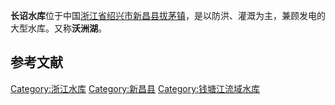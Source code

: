 {{Infobox Reservoir | 
|name                     = 长诏水库
|nickname                 = 沃洲湖
|image                    = 
|image_caption            = 
|map                      = 
|map_caption              = 
|pushpin_map              = China
|pushpin_map_caption      = 长诏水库在中国的位置
|code                     = BGA30200582
|class                    = 大（二）型水库
|location_of_reservoir    = [[浙江省|浙江省]][[绍兴市|绍兴市]][[新昌县|新昌县]][[拔茅镇|拔茅镇]]
|location_of_dam          = 长诏村
|inflow                   = 
|outflow                  = [[新昌江|新昌江]]
|catchment_area           = 276
|reservoir_area           = 
|mean_depth               = 
|maximum_depth            = 
|flood_level              = 
|normal_water_level       = 
|dead_water_level         = 
|water_quality            = 
|island                   = 
|maximum_storage_capacity = 1.78亿
|normal_storage_capacity  = 1.36亿
|dead_storage_capacity    = 
|type_of_dam              = 细骨料混凝土砌石重力坝
|elevation_of_dam         = 140 
|height_of_dam            = 68
|length_of_dam            = 211
|width_of_dam             = 12
|installed_capacity       = 6000千瓦
|irrigated_area           = 超过50万亩
|start                    = 1958年7月，1972年11月复工
|complete                 = 1982年10月24日
|cost                     = 3236.99万元
|emigrate                 = 2258户，8724人
|latd = 29
|latm = 25
|lats = 54
|latNS = N
|longd = 120
|longm = 59
|longs = 29
|longEW = E
|website = 
|footnotes = <ref>{{Cite web |url=http://www.tsdh.net/%E6%B0%B4%E5%88%A9%E6%96%87%E7%8C%AE%E6%B1%87%E7%BC%96/PDF%E6%96%87%E6%A1%A3/%E4%B8%AD%E5%9B%BD%E6%B0%B4%E5%BA%93%E5%90%8D%E7%A7%B0%E4%BB%A3%E7%A0%81.pdf |title=中国水库名称代码 |access-date=2019-05-11 |archive-url=https://web.archive.org/web/20150505182029/http://www.tsdh.net/%E6%B0%B4%E5%88%A9%E6%96%87%E7%8C%AE%E6%B1%87%E7%BC%96/PDF%E6%96%87%E6%A1%A3/%E4%B8%AD%E5%9B%BD%E6%B0%B4%E5%BA%93%E5%90%8D%E7%A7%B0%E4%BB%A3%E7%A0%81.pdf |archive-date=2015-05-05 |dead-url=yes }}</ref><ref>[http://www.sxlib.com:8080/web/gycslou/sxsz/8z2.htm 绍兴市志·卷8·第二章·水库]{{dead link|date=十一月 2017 |bot=InternetArchiveBot }}</ref><ref>{{Cite web |url=http://slt.zj.gov.cn/pages/document/1/document_650.htm# |title=存档副本 |access-date=2010-07-26 |archive-url=https://web.archive.org/web/20160304210326/http://slt.zj.gov.cn/pages/document/1/document_650.htm# |archive-date=2016-03-04 |dead-url=yes }}</ref>
}}
'''长诏水库'''位于中国[[浙江省|浙江省]][[绍兴市|绍兴市]][[新昌县|新昌县]][[拔茅镇|拔茅镇]]，是以防洪、灌溉为主，兼顾发电的大型水库。又称'''沃洲湖'''。


==参考文献==
{{reflist}}
{{Reservoirs of Zhejiang}}
{{DEFAULTSORT:C长}}
[[Category:浙江水库|Category:浙江水库]]
[[Category:新昌县|Category:新昌县]]
[[Category:钱塘江流域水库|Category:钱塘江流域水库]]